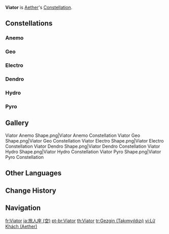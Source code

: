 {{Constellation Overview Infobox
|character = Aether
|meaning   = (Male) Traveler
}}
'''Viator''' is [[Aether]]'s [[Constellation]].

==Constellations==
===Anemo===
{{Constellation Table|Traveler (Anemo)}}
===Geo===
{{Constellation Table|Traveler (Geo)}}
===Electro===
{{Constellation Table|Traveler (Electro)}}
===Dendro===
{{Constellation Table|Traveler (Dendro)}}
===Hydro===
{{Constellation Table|Traveler (Hydro)}}
===Pyro===
{{Constellation Table|Traveler (Pyro)}}

==Gallery==
<gallery>
Viator Anemo Shape.png|Viator Anemo Constellation
Viator Geo Shape.png|Viator Geo Constellation
Viator Electro Shape.png|Viator Electro Constellation
Viator Dendro Shape.png|Viator Dendro Constellation
Viator Hydro Shape.png|Viator Hydro Constellation
Viator Pyro Shape.png|Viator Pyro Constellation
</gallery>

==Other Languages==
{{Other Languages
|en      = Viator
|en_lang = la
|en_tl   = (Male) Traveler
|zhs     = 旅人座
|zhs_rm  = Lǚrén-zuò
|zht     = 旅人座
|zht_rm  = Lǚrén-zuò
|zh_tl   = Traveler Constellation
|ja      = 旅人座
|ja_rm   = Tabibito-za{{Assumed}}
|ja_tl   = Traveler Constellation
|ko      = 나그네자리
|ko_rm   = Nageune-jari
|ko_tl   = Traveler Constellation
|es      = Viator
|fr      = Viator
|ru      = Звёздный Путник
|ru_tl   = Star Traveler
|th      = Viator
|vi      = {{tt|Lữ Khách|旅客}}
|vi_tl   = Traveler
|de      = Viator
|id      = Viator
|pt      = Viator
|tr      = Gezgin
|tr_tl   = Traveler
|it      = Viator
}}

==Change History==
{{Change History|1.0}}

==Navigation==
{{Constellation Navbox}}

[[fr:Viator]]
[[ja:旅人座 (空)]]
[[pt-br:Viator]]
[[th:Viator]]
[[tr:Gezgin (Takımyıldızı)]]
[[vi:Lữ Khách (Aether)]]